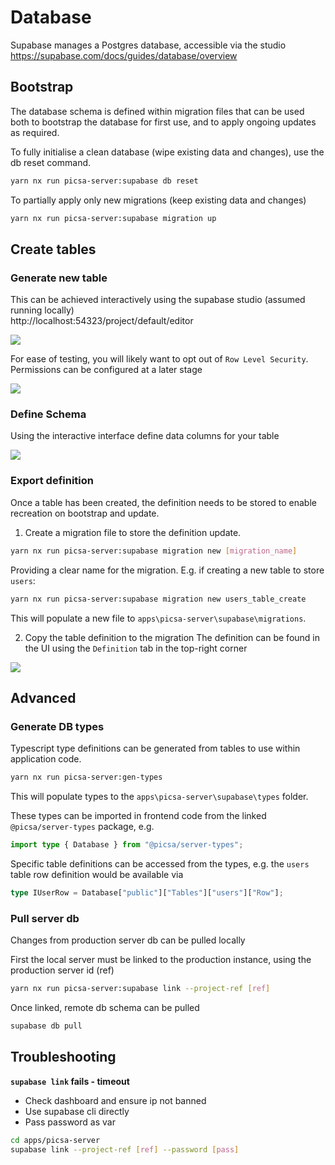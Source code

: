 # Database

Supabase manages a Postgres database, accessible via the studio
https://supabase.com/docs/guides/database/overview

## Bootstrap

The database schema is defined within migration files that can be used both to bootstrap the database for first use, and to apply ongoing updates as required.

To fully initialise a clean database (wipe existing data and changes), use the db reset command.

```sh
yarn nx run picsa-server:supabase db reset
```

To partially apply only new migrations (keep existing data and changes)

```sh
yarn nx run picsa-server:supabase migration up
```

## Create tables

### Generate new table

This can be achieved interactively using the supabase studio (assumed running locally)  
http://localhost:54323/project/default/editor

![](./images/db-table-create.png)

For ease of testing, you will likely want to opt out of `Row Level Security`. Permissions can be configured at a later stage

![](./images/db-table-rls.png)

### Define Schema

Using the interactive interface define data columns for your table

![](./images/db-table-columns.png)

### Export definition

Once a table has been created, the definition needs to be stored to enable recreation on bootstrap and update.

1. Create a migration file to store the definition update.

```sh
yarn nx run picsa-server:supabase migration new [migration_name]
```

Providing a clear name for the migration. E.g. if creating a new table to store `users`:

```sh
yarn nx run picsa-server:supabase migration new users_table_create
```

This will populate a new file to `apps\picsa-server\supabase\migrations`.

2. Copy the table definition to the migration
   The definition can be found in the UI using the `Definition` tab in the top-right corner

![](./images/db-definition.png)

## Advanced

### Generate DB types

Typescript type definitions can be generated from tables to use within application code.

```sh
yarn nx run picsa-server:gen-types
```

This will populate types to the `apps\picsa-server\supabase\types` folder.

These types can be imported in frontend code from the linked `@picsa/server-types` package, e.g.

```ts
import type { Database } from "@picsa/server-types";
```

Specific table definitions can be accessed from the types, e.g. the `users` table row definition would be available via

```ts
type IUserRow = Database["public"]["Tables"]["users"]["Row"];
```

### Pull server db

Changes from production server db can be pulled locally

First the local server must be linked to the production instance, using the production server id (ref)

```sh
yarn nx run picsa-server:supabase link --project-ref [ref]
```

Once linked, remote db schema can be pulled

```sh
supabase db pull
```

## Troubleshooting

**`supabase link` fails - timeout**

- Check dashboard and ensure ip not banned
- Use supabase cli directly
- Pass password as var

```sh
cd apps/picsa-server
supabase link --project-ref [ref] --password [pass]
```
